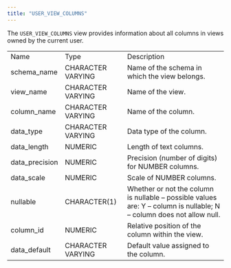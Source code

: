 ```yaml
---
title: "USER_VIEW_COLUMNS"
---
```


<div id="user_view_columns" class="registered_link"></div>


The `USER_VIEW_COLUMNS` view provides information about all columns in views owned by the current user.

|                 |                   |                                                                                                                      |
| --------------- | ----------------- | -------------------------------------------------------------------------------------------------------------------- |
| Name            | Type              | Description                                                                                                          |
| schema_name    | CHARACTER VARYING | Name of the schema in which the view belongs.                                                                        |
| view_name      | CHARACTER VARYING | Name of the view.                                                                                                    |
| column_name    | CHARACTER VARYING | Name of the column.                                                                                                  |
| data_type      | CHARACTER VARYING | Data type of the column.                                                                                             |
| data_length    | NUMERIC           | Length of text columns.                                                                                              |
| data_precision | NUMERIC           | Precision (number of digits) for NUMBER columns.                                                                     |
| data_scale     | NUMERIC           | Scale of NUMBER columns.                                                                                             |
| nullable        | CHARACTER(1)      | Whether or not the column is nullable – possible values are: Y – column is nullable; N – column does not allow null. |
| column_id      | NUMERIC           | Relative position of the column within the view.                                                                     |
| data_default   | CHARACTER VARYING | Default value assigned to the column.                                                                                |
